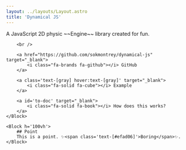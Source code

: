 ```yaml
---
layout: ../layouts/Layout.astro
title: 'Dynamical JS'
---
```




<template>
    <IntroSimulation id='intro-sim' client:visible />
</template>

<LeftCol id='visualization-block'>
</LeftCol>

<RightCol id='content-block'>
    <Block h='100vh' w='50%'>
        A JavaScript 2D physic 
        <span class='text-[#dd5555]'>~~Engine~~</span> 
        library created for fun.

        <br />

        <a href="https://github.com/sokmontrey/dynamical-js" target="_blank">
            <i class="fa-brands fa-github"></i> GitHub
        </a>

        <a class='text-[gray] hover:text-[gray]' target="_blank">
            <i class="fa-solid fa-cube"></i> Example
        </a>

        <a id='to-doc' target="_blank">
            <i class="fa-solid fa-book"></i> How does this works?
        </a>
    </Block>

    <Block h='100vh'>
        ## Point
        This is a point. ✨<span class='text-[#efad06]'>Boring</span>✨.
    </Block>
</RightCol>
